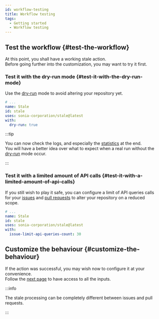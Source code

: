 ```yaml
---
id: workflow-testing
title: Workflow testing
tags:
  - Getting started
  - Workflow testing
---
```


## Test the workflow {#test-the-workflow}

At this point, you shall have a working stale action.  
Before going further into the customization, you may want to try it first.

### Test it with the dry-run mode {#test-it-with-the-dry-run-mode}

Use the [dry-run](../dry-run-input) mode to avoid altering your repository yet.

```yml {5-6} title=".github/workflows/stale.yml"
# ...
name: Stale
id: stale
uses: sonia-corporation/stale@latest
with:
  dry-run: true
```

:::tip

You can now check the logs, and especially the [statistics](../statistics) at the end.  
You will have a better idea over what to expect when a real run without the [dry-run](../dry-run-input) mode occur.

:::

### Test it with a limited amount of API calls {#test-it-with-a-limited-amount-of-api-calls}

If you still wish to play it safe, you can configure a limit of API queries calls for your [issues](../issues/inputs/issue-limit-api-queries-count-input) and [pull requests](../pull-requests/inputs/pull-request-limit-api-queries-count-input) to alter your repository on a reduced scope.

```yml {5-6} title=".github/workflows/stale.yml"
# ...
name: Stale
id: stale
uses: sonia-corporation/stale@latest
with:
  issue-limit-api-queries-count: 30
```

## Customize the behaviour {#customize-the-behaviour}

If the action was successful, you may wish now to configure it at your convenience.  
Follow the [next page](../all-inputs) to have access to all the inputs.

:::info

The stale processing can be completely different between issues and pull requests.

:::
